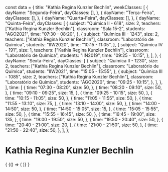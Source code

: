 const data = {
  title: "Kathia Regina Kunzler Bechlin",
  weekClasses: [
    {
      dayName: "Segunda-Feira",
      dayClasses: [],
    },
    {
      dayName: "Terça-Feira",
      dayClasses: [],
    },
    {
      dayName: "Quarta-Feira",
      dayClasses: [],
    },
    {
      dayName: "Quinta-Feira",
      dayClasses: [
        {
          subject: "Química II - 618",
          size: 2,
          teachers: ["Kathia Regina Kunzler Bechlin"],
          classroom: "Sala 15-2",
          students: "AGO2021",
          time: "07:30 - 08:20",
        },
        {
          subject: "Química III - 1243",
          size: 2,
          teachers: ["Kathia Regina Kunzler Bechlin"],
          classroom: "Laboratório de Química",
          students: "IIW2020",
          time: "10:15 - 11:05",
        },
        {
          subject: "Química IV - 191",
          size: 1,
          teachers: ["Kathia Regina Kunzler Bechlin"],
          classroom: "Laboratório de Química",
          students: "IIN2019",
          time: "09:25 - 10:15",
        },
      ],
    },
    {
      dayName: "Sexta-Feira",
      dayClasses: [
        {
          subject: "Química II - 1230",
          size: 2,
          teachers: ["Kathia Regina Kunzler Bechlin"],
          classroom: "Laboratório de Química",
          students: "IIW2021",
          time: "15:05 - 15:55",
        },
        {
          subject: "Química III - 1085",
          size: 2,
          teachers: ["Kathia Regina Kunzler Bechlin"],
          classroom: "Laboratório de Química",
          students: "AGO2020",
          time: "09:25 - 10:15",
        },
      ],
    },
  ],
  time: [
    {
      time: "07:30 - 08:20",
      size: 50,
    },
    {
      time: "08:20 - 09:10",
      size: 50,
    },
    {
      time: "09:10 - 09:25",
      size: 15,
    },
    {
      time: "09:25 - 10:15",
      size: 50,
    },
    {
      time: "10:15 - 11:05",
      size: 50,
    },
    {
      time: "11:05 - 11:55",
      size: 50,
    },
    {
      time: "11:55 - 13:10",
      size: 75,
    },
    {
      time: "13:10 - 14:00",
      size: 50,
    },
    {
      time: "14:00 - 14:50",
      size: 50,
    },
    {
      time: "14:50 - 15:05",
      size: 15,
    },
    {
      time: "15:05 - 15:55",
      size: 50,
    },
    {
      time: "15:55 - 16:45",
      size: 50,
    },
    {
      time: "16:45 - 19:00",
      size: 135,
    },
    {
      time: "19:00 - 19:50",
      size: 50,
    },
    {
      time: "19:50 - 20:40",
      size: 50,
    },
    {
      time: "20:40 - 21:00",
      size: 20,
    },
    {
      time: "21:00 - 21:50",
      size: 50,
    },
    {
      time: "21:50 - 22:40",
      size: 50,
    },
  ],
};

# Kathia Regina Kunzler Bechlin

<div>
  {
    <BrowserOnly>
      {() => (
        <Grid
          title={data.title}
          weekClasses={data.weekClasses}
          time={data.time}
        />
      )}
    </BrowserOnly>
  }
</div>
